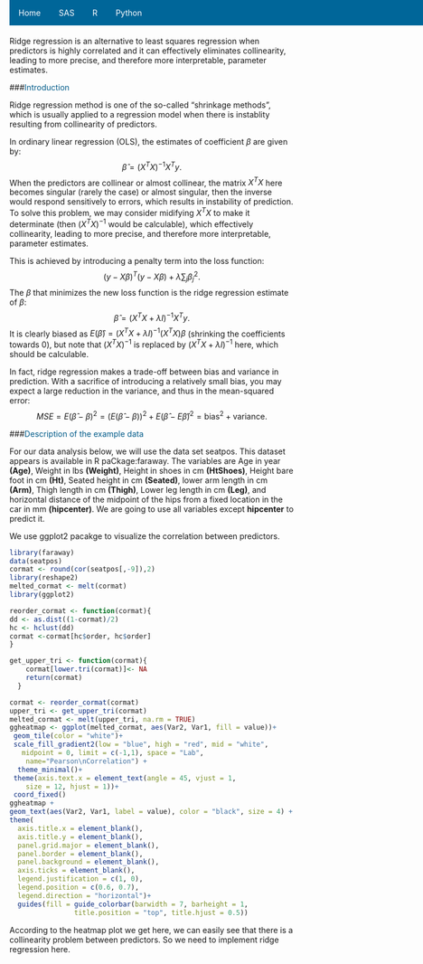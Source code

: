

<html>
<head>
<style>

ul {
    list-style-type: none;
    margin: 0;
    padding: 0;
    overflow: hidden;
    background-color: #006699;
    position: fixed;
    top: 0;
    width: 100%;
}

li {
    float: left;
}

li a {
    display: block;
    color: white;
    text-align: center;
    padding: 14px 16px;
    text-decoration: none;
}

li a:hover {
    background-color: #111;
}
</style>
</head>
<body>

<ul>
  <li><a class="active">Home</a></li>
  <li><a href="Sas.html">SAS</a></li>
  <li><a href="R.html">R</a></li>
  <li><a href="Python.html">Python</a></li>
</ul>

</body>
</html>

Ridge regression is an alternative to least squares regression when predictors is highly correlated and it can effectively eliminates collinearity, leading to more precise, and therefore more interpretable, parameter estimates.

###<span style="color:#005b89">Introduction</span>

Ridge regression method is one of the so-called "shrinkage methods", which is usually applied to a regression model when there is instablity resulting from collinearity of predictors.

In ordinary linear regression (OLS), the estimates of coefficient $\beta$ are given by:
$$\hat\beta=(X^TX)^{-1}X^Ty.$$
When the predictors are collinear or almost collinear, the matrix $X^TX$ here becomes singular (rarely the case) or almost singular, then the inverse would respond sensitively to errors, which results in instability of prediction. To solve this problem, we may consider midifying $X^TX$ to make it determinate (then $(X^TX)^{-1}$ would be calculable), which effectively collinearity, leading to more precise, and therefore more interpretable, parameter estimates.

This is achieved by introducing a penalty term into the loss function:
$$(y-X\beta)^T(y-X\beta)+\lambda\sum_j\beta_j^2.$$
The $\beta$ that minimizes the new loss function is the ridge regression estimate of $\beta$:
$$\hat\beta=(X^TX+\lambda I)^{-1}X^Ty.$$
It is clearly biased as $E(\hat\beta)=(X^TX+\lambda I)^{-1}(X^TX)\beta$ (shrinking the coefficients towards $0$), but note that $(X^TX)^{-1}$ is replaced by $(X^TX+\lambda I)^{-1}$ here, which should be calculable.

In fact, ridge regression makes a trade-off between bias and variance in prediction. With a sacrifice of introducing a relatively small bias, you may expect a large reduction in the variance, and thus in the mean-squared error:
$$MSE=E(\hat\beta-\beta)^2=(E(\hat\beta-\beta))^2+E(\hat\beta-E\hat\beta)^2=\mathrm{bias^2+variance}.$$

###<span style="color:#005b89">Description of the example data</span>

For our data analysis below, we will use the data set seatpos. This dataset appears is available in R paCkage:faraway. The variables are Age in year **(Age)**, Weight in lbs **(Weight)**, Height in shoes in cm **(HtShoes)**, Height bare foot in cm **(Ht)**, Seated height in cm **(Seated)**, lower arm length in cm **(Arm)**, Thigh length in cm **(Thigh)**, Lower leg length in cm **(Leg)**, and horizontal distance of the midpoint of the hips from a fixed location in the car in mm **(hipcenter)**. We are going to use all variables except **hipcenter** to predict it.

We use ggplot2 pacakge to visualize the correlation between predictors. 
```{r echo=FALSE, message=FALSE, warning=FALSE, paged.print=FALSE}
library(faraway)
data(seatpos)
cormat <- round(cor(seatpos[,-9]),2)
library(reshape2)
melted_cormat <- melt(cormat)
library(ggplot2)

reorder_cormat <- function(cormat){
dd <- as.dist((1-cormat)/2)
hc <- hclust(dd)
cormat <-cormat[hc$order, hc$order]
}

get_upper_tri <- function(cormat){
    cormat[lower.tri(cormat)]<- NA
    return(cormat)
  }

cormat <- reorder_cormat(cormat)
upper_tri <- get_upper_tri(cormat)
melted_cormat <- melt(upper_tri, na.rm = TRUE)
ggheatmap <- ggplot(melted_cormat, aes(Var2, Var1, fill = value))+
 geom_tile(color = "white")+
 scale_fill_gradient2(low = "blue", high = "red", mid = "white", 
   midpoint = 0, limit = c(-1,1), space = "Lab", 
    name="Pearson\nCorrelation") +
  theme_minimal()+
 theme(axis.text.x = element_text(angle = 45, vjust = 1, 
    size = 12, hjust = 1))+
 coord_fixed()
ggheatmap + 
geom_text(aes(Var2, Var1, label = value), color = "black", size = 4) +
theme(
  axis.title.x = element_blank(),
  axis.title.y = element_blank(),
  panel.grid.major = element_blank(),
  panel.border = element_blank(),
  panel.background = element_blank(),
  axis.ticks = element_blank(),
  legend.justification = c(1, 0),
  legend.position = c(0.6, 0.7),
  legend.direction = "horizontal")+
  guides(fill = guide_colorbar(barwidth = 7, barheight = 1,
                title.position = "top", title.hjust = 0.5))
```

According to the heatmap plot we get here, we can easily see that there is a collinearity problem between predictors. So we need to implement ridge regression here.












